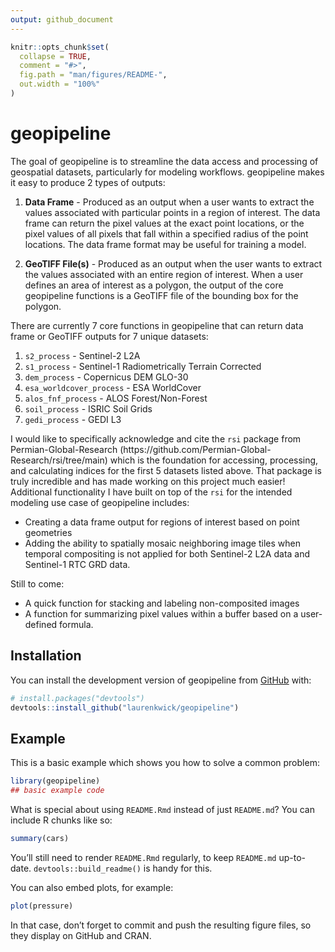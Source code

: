```yaml
---
output: github_document
---
```


<!-- README.md is generated from README.Rmd. Please edit that file -->

```r
knitr::opts_chunk$set(
  collapse = TRUE,
  comment = "#>",
  fig.path = "man/figures/README-",
  out.width = "100%"
)
```

# geopipeline

<!-- badges: start -->
<!-- badges: end -->

The goal of geopipeline is to streamline the data access and processing of geospatial datasets,
particularly for modeling workflows. geopipeline makes it easy to produce 2 types of outputs:

1. **Data Frame** - Produced as an output when a user wants to extract the values associated with particular points in a region of interest. The data frame can return the pixel values at the exact point locations, or the pixel values of all pixels that fall within a specified radius of the point locations. The data frame format may be useful for training a model.  

2. **GeoTIFF File(s)** - Produced as an output when the user wants to extract the values associated with an entire region of interest. When a user defines an area of interest as a polygon, the output of the core geopipeline functions is a GeoTIFF file of the bounding box for the polygon.

There are currently 7 core functions in geopipeline that can return data frame or GeoTIFF outputs for 7 unique datasets:

1. `s2_process` - Sentinel-2 L2A
2. `s1_process` - Sentinel-1 Radiometrically Terrain Corrected 
3. `dem_process` - Copernicus DEM GLO-30
4. `esa_worldcover_process` - ESA WorldCover
5. `alos_fnf_process` - ALOS Forest/Non-Forest
6. `soil_process` - ISRIC Soil Grids
7. `gedi_process` - GEDI L3

I would like to specifically acknowledge and cite the `rsi` package from Permian-Global-Research (https://github.com/Permian-Global-Research/rsi/tree/main) which is the foundation for accessing, processing, and calculating indices for the first 5 datasets listed above. That package is truly incredible and has made working on this project much easier! Additional functionality I have built on top of the `rsi` for the intended modeling use case of geopipeline includes: 

* Creating a data frame output for regions of interest based on point geometries
* Adding the ability to spatially mosaic neighboring image tiles when temporal compositing is not applied for both Sentinel-2 L2A data and Sentinel-1 RTC GRD data.

Still to come: 

* A quick function for stacking and labeling non-composited images
* A function for summarizing pixel values within a buffer based on a user-defined formula. 

## Installation

You can install the development version of geopipeline from [GitHub](https://github.com/) with:

``` r
# install.packages("devtools")
devtools::install_github("laurenkwick/geopipeline")
```

## Example

This is a basic example which shows you how to solve a common problem:

```r
library(geopipeline)
## basic example code
```

What is special about using `README.Rmd` instead of just `README.md`? You can include R chunks like so:

```r
summary(cars)
```

You'll still need to render `README.Rmd` regularly, to keep `README.md` up-to-date. `devtools::build_readme()` is handy for this.

You can also embed plots, for example:

```r
plot(pressure)
```

In that case, don't forget to commit and push the resulting figure files, so they display on GitHub and CRAN.
